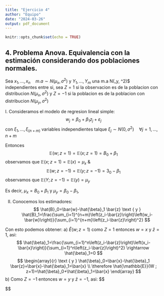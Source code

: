 ```yaml
---
title: "Ejercicio 4"
author: "Equipo"
date: "2024-03-26"
output: pdf_document
---
```


```r
knitr::opts_chunk$set(echo = TRUE)
```

## 4. Problema Anova. Equivalencia con la estimación considerando dos poblaciones normales.


Sea $x_1, \ldots, x_n \quad m.a \sim N\left(\mu_x, \sigma^2\right)$ y $Y_1, \ldots, Y_m$ una m.a \sim N\left(\mu_y, \sigma^2\right)$ independientes entre si,
sea $Z=1$ si la observacion es de la poblacion con distribucion $N\left(\mu_x, \sigma^2\right)$ y $Z=-1$ si la poblacion es de la poblacion con distribucion $N\left(\mu_y, \sigma^2\right)$


I. Consideramos el modelo de regresion lineal simple:
$$
w_j=\beta_0+\beta_1 z_j+\varepsilon_j
$$
con $\xi_1, \ldots, \xi_(n+m)$ variables independientes talque $\xi_j \sim N\left(0, \sigma^2\right) \quad \forall j=1, \ldots, n+m$ 

Entonces
$$
\mathbb{E}(w ; z=1)=\mathbb{E}(x ; z=1)=B_0+\beta_1
$$
observamos que $\mathbb{E}(x ; z=1)=\mathbb{E}(x)=\mu_x$
\&
$$
\mathbb{E}(w ; z=-1)=\mathbb{E}(y ; z=-1)=3_0-\beta_1
$$
observamos que $\mathbb{E}(Y ; z=-1)=\mathbb{E}(y)=\mu_y$

Es decir, $\mu_x=B_0+\beta_1$ y $\mu_y=\beta_0-\beta_1$,


II. Conocemos los estimadores:
$$
\hat{B}_0=\bar{w}-\hat{\beta}_1 \bar{z}  \text { y }  \hat{B}_1=\frac{\sum_{i=1}^{n+m}\left(z_i-\bar{z}\right)\left(w_i-\bar{w}\right)}{\sum_{i=1}^{n+m}\left(z_i-\bar{z}\right)^2}
$$

Con esto podemos obtener:
a) $\hat{E}(w ; z=1)$
como $Z=1$ entonces $w=x$ y $\bar{z}=1$, asi:
$$
\hat{\beta}_1=\frac{\sum_{i=1}^n\left(z_i-\bar{z}\right)\left(x_i-\bar{x}\right)}{\sum_{i=1}^n\left(z_i-\bar{z}\right)^2} \rightarrow \hat{\beta}_1=0
$$
$$
\begin{array}{r}
\text { y } \hat{\beta}_0=\bar{x}-\hat{\beta}_1 \bar{z}=\bar{x}-\hat{\beta}_1=\bar{x} \\
\therefore \hat{\mathbb{E}}(W ; z=1)=\hat{\beta}_0+\hat{\beta}_1=\bar{x}
\end{array}
$$
b) Como $Z=-1$ entonces $w=y$ y $\bar{z}=-1$, asi:
$$
\begin{aligned}
& \hat{\beta}_1=\frac{\sum_{i=1}^m\left(z_i-\bar{z}\right)\left(y_i-\bar{y}\right)}{\sum_{i=1}^m\left(z_i-\bar{z}\right)^2} \longrightarrow \hat{\beta}_1=0 \\
& y, \hat{\beta}_0=\bar{y}-\hat{\beta}_1=\bar{y}

\quad \therefore \hat{\mathbb{E}}(W ; z=-1)=\hat{\beta}_0-\hat{\beta}_1=\bar{y}
\end{aligned}
$$
